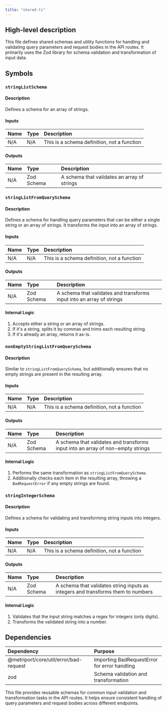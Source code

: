 ```yaml
---
title: "shared.ts"
---
```


## High-level description
This file defines shared schemas and utility functions for handling and validating query parameters and request bodies in the API routes. It primarily uses the Zod library for schema validation and transformation of input data.

## Symbols

### `stringListSchema`
#### Description
Defines a schema for an array of strings.

#### Inputs
| Name | Type | Description |
|:-----|:-----|:------------|
| N/A | N/A | This is a schema definition, not a function |

#### Outputs
| Name | Type | Description |
|:-----|:-----|:------------|
| N/A | Zod Schema | A schema that validates an array of strings |

### `stringListFromQuerySchema`
#### Description
Defines a schema for handling query parameters that can be either a single string or an array of strings. It transforms the input into an array of strings.

#### Inputs
| Name | Type | Description |
|:-----|:-----|:------------|
| N/A | N/A | This is a schema definition, not a function |

#### Outputs
| Name | Type | Description |
|:-----|:-----|:------------|
| N/A | Zod Schema | A schema that validates and transforms input into an array of strings |

#### Internal Logic
1. Accepts either a string or an array of strings.
2. If it's a string, splits it by commas and trims each resulting string.
3. If it's already an array, returns it as-is.

### `nonEmptyStringListFromQuerySchema`
#### Description
Similar to `stringListFromQuerySchema`, but additionally ensures that no empty strings are present in the resulting array.

#### Inputs
| Name | Type | Description |
|:-----|:-----|:------------|
| N/A | N/A | This is a schema definition, not a function |

#### Outputs
| Name | Type | Description |
|:-----|:-----|:------------|
| N/A | Zod Schema | A schema that validates and transforms input into an array of non-empty strings |

#### Internal Logic
1. Performs the same transformation as `stringListFromQuerySchema`.
2. Additionally checks each item in the resulting array, throwing a `BadRequestError` if any empty strings are found.

### `stringIntegerSchema`
#### Description
Defines a schema for validating and transforming string inputs into integers.

#### Inputs
| Name | Type | Description |
|:-----|:-----|:------------|
| N/A | N/A | This is a schema definition, not a function |

#### Outputs
| Name | Type | Description |
|:-----|:-----|:------------|
| N/A | Zod Schema | A schema that validates string inputs as integers and transforms them to numbers |

#### Internal Logic
1. Validates that the input string matches a regex for integers (only digits).
2. Transforms the validated string into a number.

## Dependencies
| Dependency | Purpose |
|:-----------|:--------|
| @metriport/core/util/error/bad-request | Importing BadRequestError for error handling |
| zod | Schema validation and transformation |

This file provides reusable schemas for common input validation and transformation tasks in the API routes. It helps ensure consistent handling of query parameters and request bodies across different endpoints.